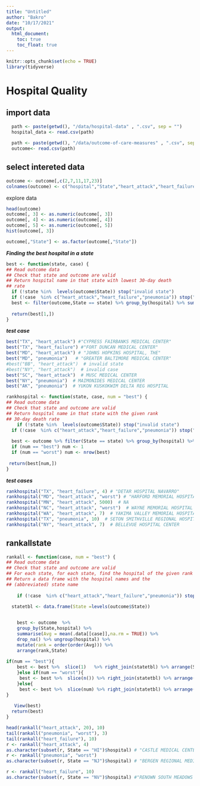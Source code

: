 ---
title: "Untitled"
author: "Bakro"
date: "10/17/2021"
output: 
  html_document:
    toc: true
    toc_float: true
---

```{r setup, include=FALSE}
knitr::opts_chunk$set(echo = TRUE)
library(tidyverse)
```

# Hospital Quality

## import data 

```{r}
  path <- paste(getwd(), "/data/hospital-data" , ".csv", sep = "")
  hospital_data <- read.csv(path)
  
  path <- paste(getwd(), "/data/outcome-of-care-measures" , ".csv", sep = "")
  outcome<- read.csv(path)
```

## select intereted data 

```{r}

outcome <- outcome[,c(2,7,11,17,23)]
colnames(outcome) <- c("hospital","State","heart_attack","heart_failure","pneumonia")
```

explore data

```{r}
head(outcome)
outcome[, 3] <- as.numeric(outcome[, 3])
outcome[, 4] <- as.numeric(outcome[, 4])
outcome[, 5] <- as.numeric(outcome[, 5])
hist(outcome[, 3])

outcome[,"State"] <- as.factor(outcome[,"State"])
```

***Finding the best hospital in a state***

```{r}
best <- function(state, case) {
## Read outcome data
## Check that state and outcome are valid
## Return hospital name in that state with lowest 30-day death
## rate
  if (!state %in%  levels(outcome$State)) stop("invalid state")
  if (!case  %in% c("heart_attack","heart_failure","pneumonia")) stop("invalid case")
  best <- filter(outcome,State == state) %>% group_by(hospital) %>% summarise(Avg = mean(.data[[case]],na.rm = TRUE)) %>% arrange(Avg) 
 
  return(best[1,])
}
```

***test case***

```{r}
best("TX", "heart_attack") #"CYPRESS FAIRBANKS MEDICAL CENTER"
best("TX", "heart_failure") #"FORT DUNCAN MEDICAL CENTER"
best("MD", "heart_attack") # "JOHNS HOPKINS HOSPITAL, THE"
best("MD", "pneumonia")   # "GREATER BALTIMORE MEDICAL CENTER"
#best("BB", "heart_attack")  # invalid state
#best("NY", "hert_attack")  # invalid case
best("SC", "heart_attack")  # MUSC MEDICAL CENTER
best("NY", "pneumonia")  # MAIMONIDES MEDICAL CENTER
best("AK", "pneumonia")  # YUKON KUSKOKWIM DELTA REG HOSPITAL
```

```{r}
rankhospital <- function(state, case, num = "best") {
## Read outcome data
## Check that state and outcome are valid
## Return hospital name in that state with the given rank
## 30-day death rate
    if (!state %in%  levels(outcome$State)) stop("invalid state")
  if (!case  %in% c("heart_attack","heart_failure","pneumonia")) stop("invalid case")
  
  best <- outcome %>% filter(State == state) %>% group_by(hospital) %>% summarise(Avg = mean(.data[[case]],na.rm = TRUE)) %>% drop_na() %>% arrange(Avg) 
  if (num == "best") num <- 1
  if (num == "worst") num <- nrow(best)
  
 return(best[num,])
}

```

***test cases***

```{r}
rankhospital("TX", "heart_failure", 4) # "DETAR HOSPITAL NAVARRO"
rankhospital("MD", "heart_attack", "worst") # "HARFORD MEMORIAL HOSPITAL"
rankhospital("MN", "heart_attack", 5000)  # NA
rankhospital("NC", "heart_attack", "worst")  # WAYNE MEMORIAL HOSPITAL
rankhospital("WA", "heart_attack", 7)  # YAKIMA VALLEY MEMORIAL HOSPITAL
rankhospital("TX", "pneumonia", 10)  # SETON SMITHVILLE REGIONAL HOSPITAL
rankhospital("NY", "heart_attack", 7)  # BELLEVUE HOSPITAL CENTER
```

## rankallstate 

```{r}
rankall <- function(case, num = "best") {
## Read outcome data
## Check that state and outcome are valid
## For each state, for each state, find the hospital of the given rank
## Return a data frame with the hospital names and the
## (abbreviated) state name
    
    if (!case  %in% c("heart_attack","heart_failure","pneumonia")) stop("invalid            case")
  
  statetbl <- data.frame(State =levels(outcome$State))


    best <- outcome  %>% 
    group_by(State,hospital) %>%
    summarise(Avg = mean(.data[[case]],na.rm = TRUE)) %>%
    drop_na() %>% ungroup(hospital) %>% 
    mutate(rank = order(order(Avg))) %>% 
    arrange(rank,State)
        
if(num == "best"){
    best <- best %>%  slice(1)   %>% right_join(statetbl) %>% arrange(State)
    }else if(num == "worst"){
     best <- best %>%  slice(n()) %>% right_join(statetbl) %>% arrange(State)
    }else{
     best <- best %>%  slice(num) %>% right_join(statetbl) %>% arrange(State)
}
   
   View(best)
  return(best)
}
```

```{r}

head(rankall("heart_attack", 20), 10)
tail(rankall("pneumonia", "worst"), 3)
tail(rankall("heart_failure"), 10)
r <- rankall("heart_attack", 4)
as.character(subset(r, State == "HI")$hospital) # "CASTLE MEDICAL CENTER"
r <- rankall("pneumonia", "worst")
as.character(subset(r, State == "NJ")$hospital) # "BERGEN REGIONAL MEDICAL CENTER"

r <- rankall("heart_failure", 10)
as.character(subset(r, State == "NV")$hospital) #"RENOWN SOUTH MEADOWS MEDICAL CENTER"

```

